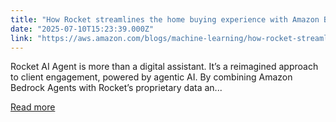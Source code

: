 ```yaml
---
title: "How Rocket streamlines the home buying experience with Amazon Bedrock Agents"
date: "2025-07-10T15:23:39.000Z"
link: "https://aws.amazon.com/blogs/machine-learning/how-rocket-streamlines-the-home-buying-experience-with-amazon-bedrock-agents/"
---
```


Rocket&nbsp;AI&nbsp;Agent is more than a digital assistant. It’s a reimagined approach to client engagement, powered by agentic AI. By combining Amazon Bedrock Agents with Rocket’s proprietary data an...

[Read more](https://aws.amazon.com/blogs/machine-learning/how-rocket-streamlines-the-home-buying-experience-with-amazon-bedrock-agents/)
